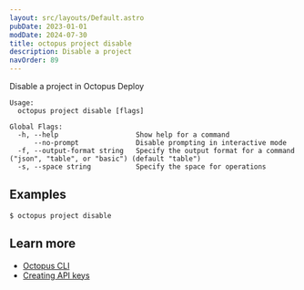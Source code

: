 ```yaml
---
layout: src/layouts/Default.astro
pubDate: 2023-01-01
modDate: 2024-07-30
title: octopus project disable
description: Disable a project
navOrder: 89
---
```


Disable a project in Octopus Deploy

```
Usage:
  octopus project disable [flags]

Global Flags:
  -h, --help                   Show help for a command
      --no-prompt              Disable prompting in interactive mode
  -f, --output-format string   Specify the output format for a command ("json", "table", or "basic") (default "table")
  -s, --space string           Specify the space for operations

```

## Examples

<SamplesInstance />

```
$ octopus project disable

```

## Learn more

- [Octopus CLI](/docs/octopus-rest-api/cli)
- [Creating API keys](/docs/octopus-rest-api/how-to-create-an-api-key)